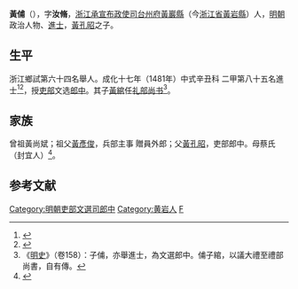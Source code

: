 {{明清人物信息框
| 姓名 = 黃俌
| 原名 =
| 圖片名稱= 
| 圖片大小 =
| 圖片說明 = 
| 最高職務 =[[吏部|吏部]]文选[[郎中|郎中]]
| 國家 = 大明 
| 爵位 =
| 籍貫 = 浙江台州府太平縣
| 族裔 = 
| 字號 = 
| 諡號 =
| 出生日期 = 生年不詳
| 出生地點 = <!---浙江台州府太平縣--->
| 逝世日期 = 卒年不詳 
| 逝世地點 =
| 墓葬 =
| 配偶 = 
| 親屬 = 
| 出身 =
* 成化十七年辛丑科進士出身
| 經歷 =
| 著作 =  
}}
'''黃俌'''（{{bd|？||？|catIdx=}}），字'''汝脩'''，[[浙江承宣布政使司|浙江承宣布政使司]][[台州府|台州府]][[黃巖縣|黃巖縣]]（今[[浙江省|浙江省]][[黃岩縣|黃岩縣]]）人，[[明朝|明朝]]政治人物、[[進士|進士]]，[[黃孔昭|黃孔昭]]之子。

== 生平 ==
浙江鄉試第六十四名舉人。成化十七年（1481年）中式辛丑科<!---會試第六十五名--->二甲第八十五名進士<ref>{{Cite book|title=《[[皇明贡举考|皇明贡举考]]》卷五|last=（明）[[张朝瑞|张朝瑞]]|first=|publisher=《续修四库全书》史部第828册|year=|isbn=|location=|pages=}}</ref><ref>{{Cite book|title=贡举志五种 上|last=鲁小俊，江俊伟著|first=|publisher=武汉：武汉大学出版社|year=2009|isbn=978-7-307-07043-1|location=|pages=254-256}}</ref>，授[[吏部|吏部]]文选[[郎中|郎中]]。其子[[黃綰_(禮部尚書)|黃綰]]任[[礼部尚书|礼部尚书]]<ref>《[[明史|明史]]》（卷158）：子俌，亦舉進士，為文選郎中。俌子綰，以議大禮至禮部尚書，自有傳。</ref>。

== 家族 ==
曾祖黃尚斌；祖父[[黃彥俊|黃彥俊]]，兵部主事 贈員外郎；父[[黃孔昭|黃孔昭]]，吏部郎中。母蔡氏（封宜人）<ref>{{Cite book|title=天一阁藏明代科举录选刊 登科录 点校本|last=龚延明主编|first=|publisher=宁波出版社|year=2016|isbn=978-7-5526-2320-8|location=宁波|pages=|quote=《天一閣藏明代科舉錄選刊.登科錄》之《成化十七年進士登科錄》}}</ref>。

==参考文献==
{{reflist}}

{{成化十七年辛丑科殿試金榜}}
{{DEFAULTSORT:Huang黃}}
[[Category:明朝吏部文選司郎中|Category:明朝吏部文選司郎中]]
[[Category:黄岩人|Category:黄岩人]]
[[Category:黃姓|F]]